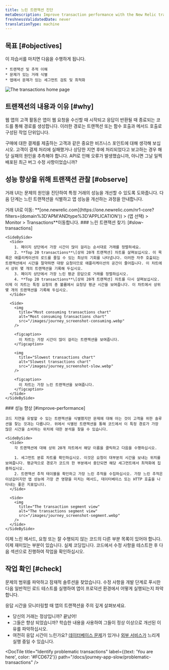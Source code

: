 ```yaml
---
title: 느린 트랜잭션 진단
metaDescription: Improve transaction performance with the New Relic transactions UI.
freshnessValidatedDate: never
translationType: machine
---
```


## 목표 [#objectives]

<SideBySide>
  <Side>
    이 자습서를 마치면 다음을 수행하게 됩니다.

    * 트랜잭션 및 추적 이해
    * 문제가 있는 거래 식별
    * 앱에서 문제가 있는 세그먼트 검토 및 최적화
  </Side>

  <Side>
    <img
      title="Transaction home page"
      alt="The transactions home page"
      src="/images/journey_screenshot-intro.webp"
    />
  </Side>
</SideBySide>

## 트랜잭션의 내용과 이유 [#why]

웹 앱의 고객 활동은 앱이 웹 요청을 수신할 때 시작되고 응답이 반환될 때 종료되는 코드를 통해 경로를 생성합니다. 이러한 경로는 트랜잭션 또는 함수 호출과 메서드 호출로 구성된 작업 단위입니다.

구매에 대한 결제를 제출하는 고객과 같은 중요한 비즈니스 포인트에 대해 생각해 보십시오. 고객이 결제 처리에 실패했거나 상당한 지연 후에 처리되었다고 보고하는 경우 해당 실패의 원인을 추측해야 합니다. API로 인해 오류가 발생했습니까, 아니면 그날 일찍 배포된 최근 버그 수정 사항이었습니까?

## 성능 향상을 위해 트랜잭션 관찰 [#observe]

거래 UI는 문제의 원인을 진단하여 특정 거래의 성능을 개선할 수 있도록 도와줍니다. 다음 단계는 느린 트랜잭션을 식별하고 앱 성능을 개선하는 과정을 안내합니다.

<Steps>
  <Step>
    거래 UI로 이동: **[one.newrelic.com](https://one.newrelic.com/nr1-core?filters=(domain%3D'APM'ANDtype%3D'APPLICATION')) > (앱 선택) > Monitor > Transactions**이동합니다.
  </Step>

  <Step>
    ### 느린 트랜잭션 찾기: [#slow-transactions]

    <SideBySide>
      <Side>
        1. 페이지 상단에서 가장 시간이 많이 걸리는 순서대로 거래를 정렬하세요.
        2. **Top 20 transactions**\[상위 20개 트랜잭션] 차트를 살펴보십시오. 이 목록은 애플리케이션의 로드를 줄일 수 있는 최상의 기회를 나타냅니다. 이러한 자주 호출되는 트랜잭션에서 시간을 절약하면 대량 요청이므로 애플리케이션의 공간이 줄어듭니다. 이 차트에서 상위 몇 개의 트랜잭션을 기록해 두십시오.
        3. 페이지 상단에서 가장 느린 평균 응답으로 거래를 정렬하십시오.
        4. **Top 20 transactions**\[상위 20개 트랜잭션] 차트를 다시 살펴보십시오. 이제 이 차트는 특정 요청의 총 볼륨에서 요청당 평균 시간을 보여줍니다. 이 차트에서 상위 몇 개의 트랜잭션을 기록해 두십시오.
      </Side>

      <Side>
        <img
          title="Most consuming transactions chart"
          alt="Most consuming transactions chart"
          src="/images/journey_screenshot-consuming.webp"
        />

        <figcaption>
          이 차트는 가장 시간이 많이 걸리는 트랜잭션을 보여줍니다.
        </figcaption>

        <img
          title="Slowest transactions chart"
          alt="Slowest transactions chart"
          src="/images/journey_screenshot-slow.webp"
        />

        <figcaption>
          이 차트는 가장 느린 트랜잭션을 보여줍니다.
        </figcaption>
      </Side>
    </SideBySide>
  </Step>

  <Step>
    ### 성능 향상 [#improve-performance]

    코드 지연을 유발할 수 있는 트랜잭션을 식별했지만 문제에 대해 아는 것이 고객을 위한 솔루션을 찾는 것과는 다릅니다. 위에서 식별된 트랜잭션을 통해 코드에서 이 특정 경로가 가장 많은 시간을 소비하는 위치에 대한 분석을 찾을 수 있습니다.

    <SideBySide>
      <Side>
        각 트랜잭션에 대해 상위 20개 차트에서 해당 이름을 클릭하고 다음을 수행하십시오.

        1. 세그먼트 분류 차트를 확인하십시오. 이것은 요청이 대부분의 시간을 보내는 위치를 보여줍니다. 평균적으로 경로가 코드의 한 부분에서 중단되면 해당 세그먼트에서 최적화에 집중하십시오.
        2. 트랜잭션 추적 테이블을 확인하고 가장 느린 추적을 수집하십시오. 가장 느린 추적은 이상값이지만 앱 성능에 가장 큰 영향을 미치는 메서드, 데이터베이스 또는 HTTP 호출을 나타내는 좋은 지표입니다.
      </Side>

      <Side>
        <img
          title="The transaction segment view"
          alt="The transactions segment view"
          src="/images/journey_screenshot-segment.webp"
        />
      </Side>
    </SideBySide>
  </Step>

  <Step>
    이제 느린 메서드, 요청 또는 잘 수행되지 않는 코드의 다른 부분 목록이 있어야 합니다. 이제 재미있는 부분이 있습니다. 실제 코딩입니다. 코드에서 수정 사항을 테스트한 후 다음 섹션으로 진행하여 작업을 확인하십시오.
  </Step>
</Steps>

## 작업 확인 [#check]

문제의 범위를 파악하고 잠재적 솔루션을 찾았습니다. 수정 사항을 개발 단계로 푸시한 다음 일반적인 로드 테스트를 실행하여 앱이 프로덕션 환경에서 어떻게 실행되는지 파악합니다.

응답 시간을 모니터링할 때 앱의 트랜잭션을 주의 깊게 살펴보세요.

* 당신의 거래는 정상입니까? 끝났어!
* 그들은 향상 되었습니까? 학습한 내용을 사용하여 그들이 정상 이상으로 개선된 이유를 파악하십시오.
* 여전히 응답 시간이 느린가요? [데이터베이스 문제](/docs/journey-app-slow/slow-database-queries)가 있거나 [외부 서비스가](<>) 느리게 실행 중일 수 있습니다.

<DocTiles numbered>
  <DocTile
    title="Prepare to triage your application"
    path="/docs/journey-app-slow/root-causes"
  />

  <DocTile
    title="Identify problematic transactions"
    label={{text: 'You are here', color: '#FCD672'}}
    path="/docs/journey-app-slow/problematic-transactions"
  />
</DocTiles>

<DocTiles>
  <DocTile
    title="Identify slow database queries"
    number="3"
    path="/docs/journey-app-slow/slow-database-queries"
  />

  <DocTile
    title="Identify slow external services"
    number="4"
    path="/docs/journey-app-slow/external-services"
  />

  <DocTile
    title="Create performance benchmarks"
    number="5"
    path="/docs/journey-app-slow/create-benchmarks/"
  />
</DocTiles>
